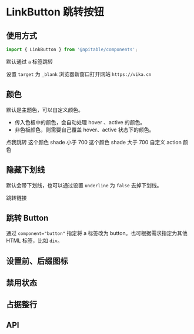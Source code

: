 
<Meta title="基础组件/Button 按钮/LinkButton 跳转按钮/文档" />

# LinkButton 跳转按钮 

## 使用方式

```jsx
import { LinkButton } from '@apitable/components';
```

默认通过 `a` 标签跳转

<Canvas>
<ThemeToggle>
  <Story id="基础组件-button-按钮-linkbutton-跳转按钮--default"/>
</ThemeToggle>
</Canvas>

设置 `target` 为 `_blank` 浏览器新窗口打开网站 `https://vika.cn`

<Canvas>
<ThemeToggle>
  <Story id="基础组件-button-按钮-linkbutton-跳转按钮--button-href"/>
</ThemeToggle>
</Canvas>

## 颜色

默认是主题色，可以自定义颜色。

+ 传入色板中的颜色，会自动处理 hover 、active 的颜色。
+ 非色板颜色，则需要自己覆盖 hover、active 状态下的颜色。


<Canvas>
<ThemeToggle>
<LinkButton>点我跳转</LinkButton>
<LinkButton color="#FF7A00">这个颜色 shade 小于 700</LinkButton>
<LinkButton color={colors.textCommonSecondary}>这个颜色 shade 大于 700</LinkButton>
<LinkButton className="myLinkButton">自定义 action 颜色</LinkButton>
</ThemeToggle>
</Canvas>

## 隐藏下划线

默认会带下划线，也可以通过设置 `underline` 为 `false` 去掉下划线。

<Canvas>
<ThemeToggle>
<LinkButton
  underline={false}
  href="https://vika.cn"
>
  跳转链接
</LinkButton>
</ThemeToggle>
</Canvas>

## 跳转 Button

通过 `component="button"` 指定将 a 标签改为 button。也可根据需求指定为其他 HTML 标签，比如 `div`。

<Canvas>
<ThemeToggle>
<Story id="基础组件-button-按钮-linkbutton-跳转按钮--button-icon"/>
</ThemeToggle>
</Canvas>


## 设置前、后缀图标

<Canvas>
<ThemeToggle>
<Story id="基础组件-button-按钮-linkbutton-跳转按钮--left-icon"/>
<Story id="基础组件-button-按钮-linkbutton-跳转按钮--right-icon"/>
</ThemeToggle>
</Canvas>

## 禁用状态

<Canvas>
<ThemeToggle>
<Story id="基础组件-button-按钮-linkbutton-跳转按钮--disabled"/>
</ThemeToggle>
</Canvas>

## 占据整行

<Canvas>
<ThemeToggle>
<Story id="基础组件-button-按钮-linkbutton-跳转按钮--block"/>
</ThemeToggle>
</Canvas>

## API

<ArgsTable of={LinkButton} />


